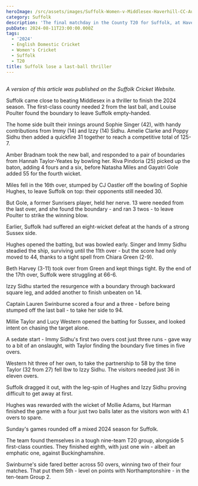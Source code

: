 ```yaml
---
heroImage: /src/assets/images/Suffolk-Women-v-Middlesex-Haverhill-CC-Aug-2024-760x400.jpg
category: Suffolk
description: 'The final matchday in the County T20 for Suffolk, at Haverhill CC.'
pubDate: 2024-08-11T23:00:00.000Z
tags:
  - '2024'
  - English Domestic Cricket
  - Women's Cricket
  - Suffolk
  - T20
title: Suffolk lose a last-ball thriller
---
```


##

*A version of this article was published on the Suffolk Cricket Website.*

Suffolk came close to beating Middlesex in a thriller to finish the 2024 season. The first-class county needed 2 from the last ball, and Louise Poulter found the boundary to leave Suffolk empty-handed.

The home side built their innings around Sophie Singer (42), with handy contributions from Immy (14) and Izzy (14) Sidhu. Amelie Clarke and Poppy Sidhu then added a quickfire 31 together to reach a competitive total of 125-7.

Amber Bradnam took the new ball, and responded to a pair of boundaries from Hannah Taylor-Yeates by bowling her. Riva Pindoria (25) picked up the baton, adding 4 fours and a six, before Natasha Miles and Gayatri Gole added 55 for the fourth wicket.

Miles fell in the 16th over, stumped by CJ Oastler off the bowling of Sophie Hughes, to leave Suffolk on top: their opponents still needed 30.

But Gole, a former Sunrisers player, held her nerve. 13 were needed from the last over, and she found the boundary - and ran 3 twos - to leave Poulter to strike the winning blow.

Earlier, Suffolk had suffered an eight-wicket defeat at the hands of a strong Sussex side.

Hughes opened the batting, but was bowled early. Singer and Immy Sidhu steadied the ship, surviving until the 11th over - but the score had only moved to 44, thanks to a tight spell from Chiara Green (2-9).

Beth Harvey (3-11) took over from Green and kept things tight. By the end of the 17th over, Suffolk were struggling at 66-6.

Izzy Sidhu started the resurgence with a boundary through backward square leg, and added another to finish unbeaten on 14.

Captain Lauren Swinburne scored a four and a three - before being stumped off the last ball - to take her side to 94.

Millie Taylor and Lucy Western opened the batting for Sussex, and looked intent on chasing the target alone.

A sedate start - Immy Sidhu's first two overs cost just three runs - gave way to a bit of an onslaught, with Taylor finding the boundary five times in five overs.

Western hit three of her own, to take the partnership to 58 by the time Taylor (32 from 27) fell lbw to Izzy Sidhu. The visitors needed just 36 in eleven overs.

Suffolk dragged it out, with the leg-spin of Hughes and Izzy Sidhu proving difficult to get away at first.

Hughes was rewarded with the wicket of Mollie Adams, but Harman finished the game with a four just two balls later as the visitors won with 4.1 overs to spare.

Sunday's games rounded off a mixed 2024 season for Suffolk.

The team found themselves in a tough nine-team T20 group, alongside 5 first-class counties. They finished eighth, with just one win - albeit an emphatic one, against Buckinghamshire.

Swinburne's side fared better across 50 overs, winning two of their four matches. That put them 5th - level on points with Northamptonshire - in the ten-team Group 2.
